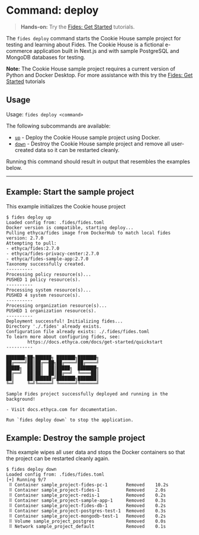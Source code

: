 
# Command: deploy

> **Hands-on:** Try the [Fides: Get Started](#LINK) tutorials.

The ```fides deploy``` command starts the Cookie House sample project for testing and learning about Fides. The Cookie House is a fictional e-commerce application built in Next.js and with sample PostgreSQL and MongoDB databases for testing.

<Callout emoji="">**Note:** The Cookie House sample project requires a current version of Python and Docker Desktop. For more assistance with this try the [Fides: Get Started](#LINK) tutorials</Callout>

## Usage
Usage: ```fides deploy <command>```

The following subcommands are available:

* <span class="nx-absolute -nx-mt-20" id="up"></span>[```up```](#up) - Deploy the Cookie House sample project using Docker.
* <span class="nx-absolute -nx-mt-20" id="down"></span>[```down```](#down) -  Destroy the Cookie House sample project and remove all user-created data so it can be restarted cleanly.

Running this command should result in output that resembles the examples below.

---

## Example: Start the sample project
This example initializes the Cookie house project

```console
$ fides deploy up
Loaded config from: .fides/fides.toml
Docker version is compatible, starting deploy...
Pulling ethyca/fides image from DockerHub to match local fides version: 2.7.0
Attempting to pull:
- ethyca/fides:2.7.0
- ethyca/fides-privacy-center:2.7.0
- ethyca/fides-sample-app:2.7.0
Taxonomy successfully created.
----------
Processing policy resource(s)...
PUSHED 1 policy resource(s).
----------
Processing system resource(s)...
PUSHED 4 system resource(s).
----------
Processing organization resource(s)...
PUSHED 1 organization resource(s).
----------
Deployment successful! Initializing fides...
Directory './.fides' already exists.
Configuration file already exists: ./.fides/fides.toml
To learn more about configuring fides, see:
        https://docs.ethyca.com/docs/get-started/quickstart
----------

███████╗██╗██████╗ ███████╗███████╗
██╔════╝██║██╔══██╗██╔════╝██╔════╝
█████╗  ██║██║  ██║█████╗  ███████╗
██╔══╝  ██║██║  ██║██╔══╝  ╚════██║
██║     ██║██████╔╝███████╗███████║
╚═╝     ╚═╝╚═════╝ ╚══════╝╚══════╝

Sample Fides project successfully deployed and running in the background!

- Visit docs.ethyca.com for documentation.

Run `fides deploy down` to stop the application.
```

## Example: Destroy the sample project
This example wipes all user data and stops the Docker containers so that the project can be restarted cleanly again.

```console
$ fides deploy down
Loaded config from: .fides/fides.toml
[+] Running 9/7
 ⠿ Container sample_project-fides-pc-1       Removed	10.2s
 ⠿ Container sample_project-fides-1          Removed	2.0s
 ⠿ Container sample_project-redis-1          Removed	0.2s
 ⠿ Container sample_project-sample-app-1     Removed	0.3s
 ⠿ Container sample_project-fides-db-1       Removed	0.2s
 ⠿ Container sample_project-postgres-test-1  Removed	0.3s
 ⠿ Container sample_project-mongodb-test-1   Removed	0.2s
 ⠿ Volume sample_project_postgres            Removed	0.0s
 ⠿ Network sample_project_default            Removed	0.1s
```
